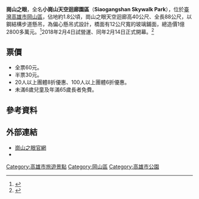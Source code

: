 {{Infobox 台灣景點
|name= 崗山之眼
|image= 
|imagename= 
|othername= 小崗山天空迴廊園區
|formalname=
|class= 景觀公園、天空步道
|time= 
|facility= 
|measure= 
|location= {{ROC-TW}}<br>[[高雄市|高雄市]][[岡山區|岡山區]]
|altitude= 
|attention=
|open= 週一公休<br>週二－週日 09：00－18：00
|cost=
|website=
}}
'''崗山之眼'''，全名'''小崗山天空迴廊園區'''（'''Siaogangshan Skywalk Park'''），位於[[臺灣|臺灣]][[高雄市|高雄市]][[岡山區|岡山區]]，佔地約1.8公頃，崗山之眼天空迴廊高40公尺、全長88公尺，以鋼結構步道懸吊，為偏心懸吊式設計，橋面有12公尺寬的玻璃鋪面，總造價1億2800多萬元。<ref>{{Cite web |url=https://udn.com/news/story/7153/2914405 |title=天空迴廊「崗山之眼」完工 高市觀光局拚春節前開放 |access-date=2020-07-03 |archive-date=2020-07-03 |archive-url=https://web.archive.org/web/20200703161911/https://udn.com/news/story/7153/2914405 |dead-url=no }}</ref>2018年2月4日試營運、同年2月14日正式開幕。<ref>{{Cite web |url=https://news.ltn.com.tw/news/life/breakingnews/2325111 |title=高雄首座天空步道「崗山之眼」 2/4試營運 |access-date=2020-07-03 |archive-date=2020-07-03 |archive-url=https://web.archive.org/web/20200703073304/https://news.ltn.com.tw/news/life/breakingnews/2325111 |dead-url=no }}</ref>

== 票價 ==	
* 全票60元。
* 半票30元。
* 20人以上團體8折優惠、100人以上團體6折優惠。
* 未滿6歲兒童及年滿65歲長者免費。
== 參考資料 ==	
{{Reflist}}
== 外部連結 ==
* [https://www.khhskywalkpark.com/ 崗山之眼官網] {{Wayback|url=https://www.khhskywalkpark.com/ |date=20210130215152 }}
* {{Facebook|崗山之眼-Siaogangshan-Skywalk-Park-613618098838891}}	
[[Category:高雄市旅遊景點|Category:高雄市旅遊景點]]
[[Category:岡山區|Category:岡山區]]
[[Category:高雄市公園|Category:高雄市公園]]